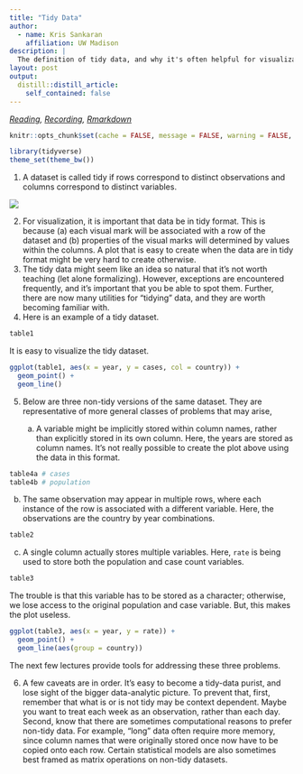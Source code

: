 ```yaml
---
title: "Tidy Data"
author:
  - name: Kris Sankaran
    affiliation: UW Madison
description: |
  The definition of tidy data, and why it's often helpful for visualization._
layout: post
output:
  distill::distill_article:
    self_contained: false
---
```



_[Reading](https://r4ds.had.co.nz/tidy-data.html), [Recording](https://mediaspace.wisc.edu/media/Week%204%20%5B1%5D%20Tidy%20Data/1_13526lye), [Rmarkdown](https://github.com/krisrs1128/stat436_s24/blob/main/notes/2024-12-27-week02-01.Rmd)_


```r
knitr::opts_chunk$set(cache = FALSE, message = FALSE, warning = FALSE, echo = TRUE)
```
```r
library(tidyverse)
theme_set(theme_bw())
```

1. A dataset is called tidy if rows correspond to distinct observations and columns correspond to distinct variables.

![](tidy-1.png)

2. For visualization, it is important that data be in tidy format. This is because (a) each visual mark will be associated with a row of the dataset and (b) properties of the visual marks will determined by values within the columns. A plot that is easy to create when the data are in tidy format might be very hard to create otherwise.
3. The tidy data might seem like an idea so natural that it’s not worth teaching (let alone formalizing). However, exceptions are encountered frequently, and it’s important that you be able to spot them. Further, there are now many utilities for "tidying" data, and they are worth becoming familiar with.
4. Here is an example of a tidy dataset.

```r
table1
```

It is easy to visualize the tidy dataset.

```r
ggplot(table1, aes(x = year, y = cases, col = country)) +
  geom_point() +
  geom_line()
```

5. Below are three non-tidy versions of the same dataset. They are
representative of more general classes of problems that may arise,

	a. A variable might be implicitly stored within column names, rather than
	explicitly stored in its own column. Here, the years are stored as column
	names. It's not really possible to create the plot above using the data in this
	format.

```r
table4a # cases
table4b # population
```

b. The same observation may appear in multiple rows, where each instance of the
row is associated with a different variable. Here, the observations are the
country by year combinations.
	
```r
table2
```

c. A single column actually stores multiple variables. Here, `rate` is being
used to store both the population and case count variables.
	
```r
table3
```

The trouble is that this variable has to be stored as a character; otherwise, we
lose access to the original population and case variable. But, this makes the
plot useless.

```r
ggplot(table3, aes(x = year, y = rate)) +
  geom_point() +
  geom_line(aes(group = country))
```
The next few lectures provide tools for addressing these three problems.

6. A few caveats are in order. It’s easy to become a tidy-data purist, and lose
sight of the bigger data-analytic picture. To prevent that, first, remember that
what is or is not tidy may be context dependent. Maybe you want to treat each
week as an observation, rather than each day. Second, know that there are
sometimes computational reasons to prefer non-tidy data. For example, "long"
data often require more memory, since column names that were originally stored
once now have to be copied onto each row. Certain statistical models are also
sometimes best framed as matrix operations on non-tidy datasets.
